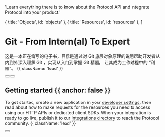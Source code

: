 
  'Learn everything there is to know about the Protocol API and integrate Protocol into your product.'

  { title: 'Objects', id: 'objects' },
  { title: 'Resources', id: 'resources' },
]

<HeroPattern />

# Git - From Intern(al) To Expert

这是一本正在编写的电子书，目标是通过对 Git 底层对象原理的说明帮助开发者从内到外深入理解 Git ，实现从入门到掌握 Git 精髓， 让其成为工作过程中的 “利器”。 {{ className: 'lead' }}

<div className="not-prose mb-16 mt-6 flex gap-3">
  <Button href="/internals" arrow="right" children="Git 对象" />
  <Button href="/commands" variant="outline" children="Git 命令" />
</div>

## Getting started {{ anchor: false }}

To get started, create a new application in your [developer settings](#), then read about how to make requests for the resources you need to access using our HTTP APIs or dedicated client SDKs. When your integration is ready to go live, publish it to our [integrations directory](#) to reach the Protocol community. {{ className: 'lead' }}

<div className="not-prose">
  <Button
    href="/sdks"
    variant="text"
    arrow="right"
    children="Get your API key"
  />
</div>

<Objects />

<Resources />

